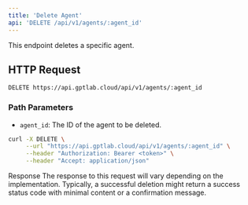 ```yaml
---
title: 'Delete Agent'
api: 'DELETE /api/v1/agents/:agent_id'
---
```


This endpoint deletes a specific agent.

## HTTP Request

`DELETE https://api.gptlab.cloud/api/v1/agents/:agent_id`

### Path Parameters

- `agent_id`: The ID of the agent to be deleted.

<RequestExample>

```bash
curl -X DELETE \
     --url "https://api.gptlab.cloud/api/v1/agents/:agent_id" \
     --header "Authorization: Bearer <token>" \
     --header "Accept: application/json"
```

</RequestExample>


Response
The response to this request will vary depending on the implementation. Typically, a successful deletion might return a success status code with minimal content or a confirmation message.